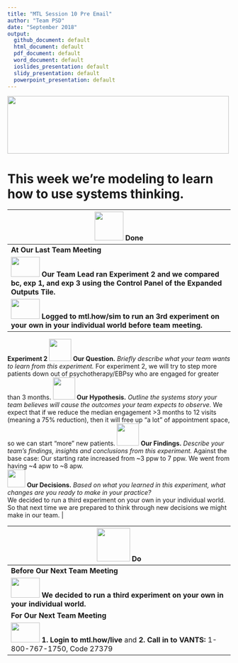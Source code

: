 ```yaml
---
title: "MTL Session 10 Pre Email"
author: "Team PSD"
date: "September 2018"
output: 
  github_document: default
  html_document: default
  pdf_document: default
  word_document: default
  ioslides_presentation: default
  slidy_presentation: default
  powerpoint_presentation: default
---
```



<!-- MTL Logo, HTML img tag -->
<img src = "https://raw.githubusercontent.com/lzim/teampsd/teampsd_style/mtl_logo/mtl_testdontguess_sm.png"
     height = "130" width = "500"> 

# This week we're modeling to learn how to use systems thinking.

<!-- Do/Done Tables -->
| <img src = "https://raw.githubusercontent.com/lzim/teampsd/hexagon_icons/np_hexagon-check-mark_309690_003F72.png" height = "65" width = "65"> **Done** | 
| --- |
|**At Our Last Team Meeting**|
| [<img src = "https://raw.githubusercontent.com/lzim/teampsd/master/resources/logos/mtl_how_sim.png" height = "45" width = "65">](http://mtl.how/sim) **Our Team Lead ran Experiment 2 and we compared bc, exp 1, and exp 3 using the Control Panel of the Expanded Outputs Tile.** |
|[<img src = "https://raw.githubusercontent.com/lzim/teampsd/master/resources/logos/mtl_how_sim.png" height = "45" width = "65">](http://mtl.how/sim) **Logged to mtl.how/sim to run an 3rd experiment on your own in your individual world before team meeting.**|
**Experiment 2**
<img src = "https://github.com/lzim/teampsd/blob/hexagon_icons/np_communication_884666_0083BE.svg" height = "50" width = "50" style = "display: inline-block"/> **Our Question.** *Briefly describe what your team wants to learn from this experiment.*
For experiment 2, we will try to step more patients down out of psychotherapy/EBPsy who are engaged for greater than 3 months.
<img src = "https://github.com/lzim/teampsd/blob/hexagon_icons/np_share_884712_0083BE.svg" height = "50" width = "50" style = "display: inline-block"/> **Our Hypothesis.** *Outline the systems story your team believes will cause the outcomes your team expects to observe.* 
We expect that if we reduce the median engagement >3 months to 12 visits (meaning a 75% reduction), then it will free up "a lot" of appointment space, so we can start "more" new patients.
<img src = "https://github.com/lzim/teampsd/blob/hexagon_icons/np_idea_884671_0083BE.svg" height = "50" width = "50" style = "display: inline-block"/> **Our Findings.** *Describe your team's findings, insights and conclusions from this experiment.*
Against the base case:  Our starting rate increased from ~3 ppw to 7 ppw.  We went from having ~4 apw  to ~8 apw.  
<img src = "https://raw.githubusercontent.com/lzim/teampsd/master/resources/icons/decision.png" height = "40" width = "40" style = "display: inline-block"/> **Our Decisions.** *Based on what you learned in this experiment, what changes are you ready to make in your practice?*  
We decided to run a third experiment on your own in your individual world. So that next time we are prepared to think through new decisions we might make in our team.    |

<img src = "https://raw.githubusercontent.com/lzim/teampsd/hexagon_icons/np_synchronize_778914_003F72.png" height = "75" width = "75"> **Do** |
| --- |
|**Before Our Next Team Meeting**|
|[<img src = "https://raw.githubusercontent.com/lzim/teampsd/master/resources/logos/mtl_how_sim.png" height = "45" width = "65">](http://mtl.how/sim) **We decided to run a third experiment on your own in your individual world.**  |
|**For Our Next Team Meeting**|
|[<img src = "https://github.com/lzim/teampsd/blob/master/resources/logos/mtl_live_sq_sm.png" height = "45" width = "65">](http://mtl.how/live) **1. Login to mtl.how/live** and **2. Call in to VANTS:** 1-800-767-1750, Code 27379 |
